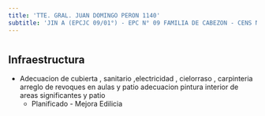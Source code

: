 ```yaml
---
title: 'TTE. GRAL. JUAN DOMINGO PERON 1140'
subtitle: 'JIN A (EPCJC 09/01°) - EPC N° 09 FAMILIA DE CABEZON - CENS N° 26'
---
```


#
## Infraestructura

* Adecuacion de cubierta , sanitario ,electricidad , cielorraso , carpinteria                                                          arreglo de revoques  en aulas y patio                                                                 adecuacion pintura interior de areas significantes  y patio 
    + Planificado - Mejora Edilicia 



